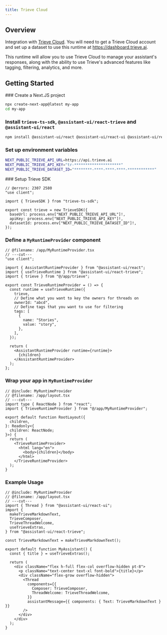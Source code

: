 ```yaml
---
title: Trieve Cloud
---
```


## Overview

Integration with [Trieve Cloud](https://trieve.ai). You will need to get a Trieve Cloud account and set up a dataset to use this runtime at https://dashboard.trieve.ai.

This runtime will allow you to use Trieve Cloud to manage your assistant's responses, along with the ability to use Trieve's advanced features like tagging, filtering, analytics, and more.

## Getting Started


<Steps>
  <Step>
  ### Create a Next.JS project

```sh
npx create-next-app@latest my-app
cd my-app
```

  </Step>
  <Step>

### Install `trieve-ts-sdk`, `@assistant-ui/react-trieve` and `@assistant-ui/react`

```sh npm2yarn
npm install @assistant-ui/react @assistant-ui/react-ui @assistant-ui/react-trieve trieve-ts-sdk
```

  </Step>
  <Step>

### Set up environment variables

```sh twoslash title=".env"
NEXT_PUBLIC_TRIEVE_API_URL=https://api.trieve.ai
NEXT_PUBLIC_TRIEVE_API_KEY="tr-*********************"
NEXT_PUBLIC_TRIEVE_DATASET_ID="********-****-****-****-************"
```

  </Step>
  <Step>
### Setup Trieve SDK

```tsx twoslash title="@/app/trieve.tsx"
// @errors: 2307 2580
"use client";

import { TrieveSDK } from "trieve-ts-sdk";

export const trieve = new TrieveSDK({
  baseUrl: process.env["NEXT_PUBLIC_TRIEVE_API_URL"]!,
  apiKey: process.env["NEXT_PUBLIC_TRIEVE_API_KEY"]!,
  datasetId: process.env["NEXT_PUBLIC_TRIEVE_DATASET_ID"]!,
});
```

  </Step>
  <Step>

### Define a `MyRuntimeProvider` component

```tsx twoslash include MyRuntimeProvider title="@/app/MyRuntimeProvider.tsx"
// @filename: /app/MyRuntimeProvider.tsx
// ---cut---
"use client";

import { AssistantRuntimeProvider } from "@assistant-ui/react";
import { useTrieveRuntime } from "@assistant-ui/react-trieve";
import { trieve } from "@/app/trieve";

export const TrieveRuntimeProvider = () => {
  const runtime = useTrieveRuntime({
    trieve,
    // Define what you want to key the owners for threads on
    ownerId: "abcd",
    // Define tags that you want to use for filtering
    tags: [
      {
        name: "Stories",
        value: "story",
      },
    ],
  });

  return (
    <AssistantRuntimeProvider runtime={runtime}>
      {children}
    </AssistantRuntimeProvider>
  );
};
```

  </Step>
  <Step>

### Wrap your app in `MyRuntimeProvider`

```tsx twoslash title="@/app/layout.tsx"
// @include: MyRuntimeProvider
// @filename: /app/layout.tsx
// ---cut---
import type { ReactNode } from "react";
import { TrieveRuntimeProvider } from "@/app/MyRuntimeProvider";

export default function RootLayout({
  children,
}: Readonly<{
  children: ReactNode;
}>) {
  return (
    <TrieveRuntimeProvider>
      <html lang="en">
        <body>{children}</body>
      </html>
    </TrieveRuntimeProvider>
  );
}
```

### Example Usage

```tsx twoslash title="@/app/layout.tsx"
// @include: MyRuntimeProvider
// @filename: /app/layout.tsx
// ---cut---
import { Thread } from "@assistant-ui/react-ui";
import {
  makeTrieveMarkdownText,
  TrieveComposer,
  TrieveThreadWelcome,
  useTrieveExtras,
} from "@assistant-ui/react-trieve";

const TrieveMarkdownText = makeTrieveMarkdownText();

export default function MyAssistant() {
  const { title } = useTrieveExtras();

  return (
    <div className="flex h-full flex-col overflow-hidden pt-8">
      <p className="text-center text-xl font-bold">{title}</p>
      <div className="flex-grow overflow-hidden">
        <Thread
          components={{
            Composer: TrieveComposer,
            ThreadWelcome: TrieveThreadWelcome,
          }}
          assistantMessage={{ components: { Text: TrieveMarkdownText } }}
        />
      </div>
    </div>
  );
}
```

  </Step>
</Steps>
